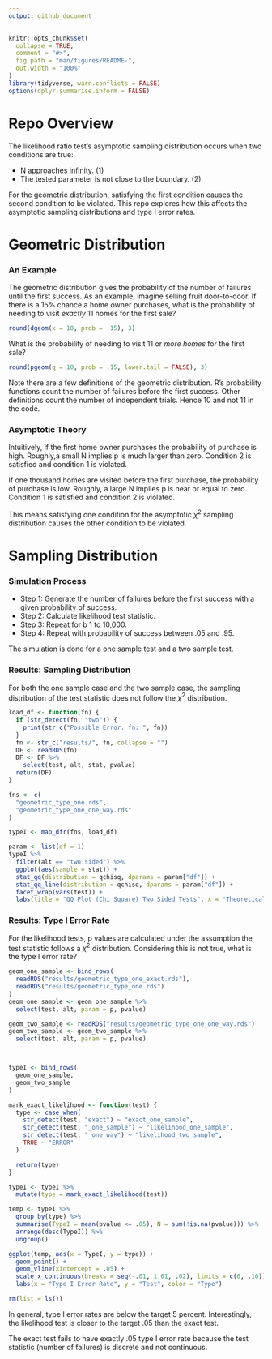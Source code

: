 ```yaml
---
output: github_document
---
```


```r
knitr::opts_chunk$set(
  collapse = TRUE,
  comment = "#>",
  fig.path = "man/figures/README-",
  out.width = "100%"
)
library(tidyverse, warn.conflicts = FALSE)
options(dplyr.summarise.inform = FALSE)
```

# Repo Overview
The likelihood ratio test's asymptotic sampling distribution occurs when  two  conditions are true:

* N approaches infinity. (1)
* The tested parameter is not close to the boundary. (2)

For the geometric distribution, satisfying the first condition causes the second condition to be violated. This repo explores how this affects the asymptotic sampling distributions and type I error rates.

# Geometric Distribution
### An Example

The geometric distribution gives the probability of the number of failures until the first success. As an example, imagine selling fruit door-to-door. If there is a 15% chance a home owner purchases, what is the probability of needing to visit *exactly* 11 homes for the first sale?

```r
round(dgeom(x = 10, prob = .15), 3)
```
What is the probability of needing to visit 11 or *more homes* for the first sale?

```r
round(pgeom(q = 10, prob = .15, lower.tail = FALSE), 3)
```
Note there are a few definitions of the geometric distribution. R's probability functions count the number of failures before the first success. Other definitions count the number of independent trials. Hence 10 and not 11 in the code.

### Asymptotic Theory

Intuitively, if the first home owner purchases the probability of purchase is high. Roughly,a small N implies p is much larger than zero. Condition 2 is satisfied and condition 1 is violated.


If one thousand homes are visited before the first purchase, the probability of purchase is low. Roughly, a large N implies p is near or equal to zero. Condition 1 is satisfied and condition 2 is violated.

This means satisfying one condition for the asymptotic  $\chi^2$ sampling distribution causes the other condition to be violated.

# Sampling Distribution
### Simulation Process

* Step 1: Generate the number of failures before the first success with a given probability of success.
* Step 2: Calculate likelihood test statistic.
* Step 3: Repeat for b 1 to 10,000.
* Step 4: Repeat with probability of success between .05 and .95.
  
The simulation is done for a one sample test and a two sample test.

### Results: Sampling Distribution

For both the one sample case and the two sample case, the sampling distribution of the test statistic does not follow the $\chi^2$ distribution.

```r
load_df <- function(fn) {
  if (str_detect(fn, "two")) {
    print(str_c("Possible Error. fn: ", fn))
  }
  fn <- str_c("results/", fn, collapse = "")
  DF <- readRDS(fn)
  DF <- DF %>%
    select(test, alt, stat, pvalue)
  return(DF)
}

fns <- c(
  "geometric_type_one.rds",
  "geometric_type_one_one_way.rds"
)

typeI <- map_dfr(fns, load_df)

param <- list(df = 1)
typeI %>%
  filter(alt == "two.sided") %>%
  ggplot(aes(sample = stat)) +
  stat_qq(distribution = qchisq, dparams = param["df"]) +
  stat_qq_line(distribution = qchisq, dparams = param["df"]) +
  facet_wrap(vars(test)) +
  labs(title = "QQ Plot (Chi Square) Two Sided Tests", x = "Theoretical", y = "Observed")
```

### Results: Type I Error Rate

For the likelihood tests, p values are calculated under the assumption the test statistic follows a $\chi^2$ distribution. Considering this is not true, what is the type I error rate?

```r
geom_one_sample <- bind_rows(
  readRDS("results/geometric_type_one_exact.rds"),
  readRDS("results/geometric_type_one.rds")
)
geom_one_sample <- geom_one_sample %>%
  select(test, alt, param = p, pvalue)

geom_two_sample <- readRDS("results/geometric_type_one_one_way.rds")
geom_two_sample <- geom_two_sample %>%
  select(test, alt, param = p, pvalue)



typeI <- bind_rows(
  geom_one_sample,
  geom_two_sample
)

mark_exact_likelihood <- function(test) {
  type <- case_when(
    str_detect(test, "exact") ~ "exact_one_sample",
    str_detect(test, "_one_sample") ~ "likelihood_one_sample",
    str_detect(test, "_one_way") ~ "likelihood_two_sample",
    TRUE ~ "ERROR"
  )

  return(type)
}

typeI <- typeI %>%
  mutate(type = mark_exact_likelihood(test))

temp <- typeI %>%
  group_by(type) %>%
  summarise(TypeI = mean(pvalue <= .05), N = sum(!is.na(pvalue))) %>%
  arrange(desc(TypeI)) %>%
  ungroup()

ggplot(temp, aes(x = TypeI, y = type)) +
  geom_point() +
  geom_vline(xintercept = .05) +
  scale_x_continuous(breaks = seq(-.01, 1.01, .02), limits = c(0, .10)) +
  labs(x = "Type I Error Rate", y = "Test", color = "Type")

rm(list = ls())
```

In general, type I error rates are below the target 5 percent. Interestingly, the likelihood test is closer to the target .05 than the exact test. 

The exact test fails to have exactly .05 type I error rate because the test statistic (number of failures) is discrete and not continuous.
